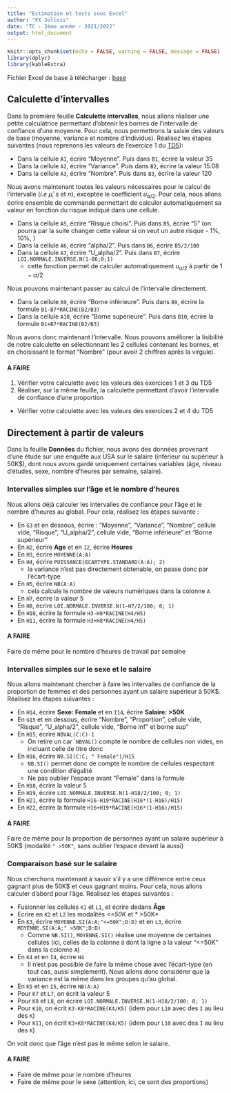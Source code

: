 ```yaml
---
title: "Estimation et tests sous Excel"
author: "FX Jollois"
date: "TC - 2ème année - 2021/2022"
output: html_document
---
```


```r
knitr::opts_chunk$set(echo = FALSE, warning = FALSE, message = FALSE)
library(dplyr)
library(kableExtra)
```

Fichier Excel de base à télécharger : [base](base.xlsx)

## Calculette d'intervalles

Dans la première feuille **Calculette intervalles**, nous allons réaliser une petite calculatrice permettant d'obtenir les bornes de l'intervalle de confiance d'une moyenne. Pour cela, nous permettrons la saisie des valeurs de base (moyenne, variance et nombre d'individus). Réalisez les étapes suivantes (nous reprenons les valeurs de l'exercice 1 du [TD5](StatsProbas_TC2A_TD5-correction.html)):

- Dans la cellule `A1`, écrire "Moyenne". Puis dans `B1`, écrire la valeur $35$
- Dans la cellule `A2`, écrire "Variance". Puis dans `B2`, écrire la valeur $15.08$
- Dans la cellule `A3`, écrire "Nombre". Puis dans `B3`, écrire la valeur $120$

Nous avons maintenant toutes les valeurs nécessaires pour le calcul de l'intervalle (*i.e* $\hat{\mu}$, $s$ et $n$), exceptée le coefficient $u_{\alpha/2}$. Pour cela, nous allons écrire ensemble de commande permettant de calculer automatiquement sa valeur en fonction du risque indiqué dans une cellule. 

- Dans la cellule `A5`, écrire "Risque choisi". Puis dans `B5`, écrire "5" (on pourra par la suite changer cette valeur si on veut un autre risque - 1%, 10%, \ldots)
- Dans la cellule `A6`, écrire "alpha/2". Puis dans `B6`, écrire `B5/2/100`
- Dans la cellule `A7`, écrire "U_alpha/2". Puis dans `B7`, écrire `LOI.NORMALE.INVERSE.N(1-B6;0;1)`
  - cette fonction permet de calculer automatiquement $u_{\alpha/2}$ à partir de $1 - \alpha/2$

Nous pouvons maintenant passer au calcul de l'intervalle directement.

- Dans la cellule `A9`, écrire "Borne inférieure". Puis dans `B9`, écrire la formule `B1-B7*RACINE(B2/B3)`
- Dans la cellule `A10`, écrire "Borne supérieure". Puis dans `B10`, écrire la formule `B1+B7*RACINE(B2/B3)`

Nous avons donc maintenant l'intervalle. Nous pouvons améliorer la lisibilité de notre calculette en sélectionnant les 2 cellules contenant les bornes, et en choisissant le format "Nombre" (pour avoir 2 chiffres après la virgule).

#### A FAIRE

1. Vérifier votre calculette avec les valeurs des exercices 1 et 3 du TD5
2. Réaliser, sur la même feuille, la calculette permettant d'avoir l'intervalle de confiance d'une proportion
  - Vérifier votre calculette avec les valeurs des exercices 2 et 4 du TD5

## Directement à partir de valeurs

Dans la feuille **Données** du fichier, nous avons des données provenant d'une étude sur une enquête aux USA sur le salaire (inférieur ou supérieur à 50K$), dont nous avons gardé uniquement certaines variables (âge, niveau d'études, sexe, nombre d'heures par semaine, salaire).

### Intervalles simples sur l'âge et le nombre d'heures

Nous allons déjà calculer les intervalles de confiance pour l'âge et le nombre d'heures au global. Pour cela, réalisez les étapes suivante :

- En `G3` et en dessous, écrire : "Moyenne", "Variance", "Nombre", cellule vide, "Risque", "U_alpha/2", cellule vide, "Borne inférieure" et "Borne supérieur"
- En `H2`, écrire **Age** et en `I2`, écrire **Heures**
- En `H3`, écrire `MOYENNE(A:A)`
- En `H4`, écrire `PUISSANCE(ECARTYPE.STANDARD(A:A); 2)`
  - la variance n'est pas directement obtenable, on passe donc par l'écart-type
- En `H5`, écrire `NB(A:A)`
  - cela calcule le nombre de valeurs numériques dans la colonne `A`
- En `H7`, écrire la valeur $5$
- En `H8`, écrire `LOI.NORMALE.INVERSE.N(1-H7/2/100; 0; 1)`
- En `H10`, écrire la formule `H3-H8*RACINE(H4/H5)`
- En `H11`, écrire la formule `H3+H8*RACINE(H4/H5)`

#### A FAIRE

Faire de même pour le nombre d'heures de travail par semaine

### Intervalles simples sur le sexe et le salaire

Nous allons maintenant chercher à faire les intervalles de confiance de la proportion de femmes et des personnes ayant un salaire supérieur à 50K$. Réalisez les étapes suivantes :

- En `H14`, écrire **Sexe: Female** et en `I14`, écrire **Salaire: >50K**
- En `G15` et en dessous, écrire "Nombre", "Proportion", cellule vide, "Risque", "U_alpha/2", cellule vide, "Borne inf" et borne sup"
- En `H15`, écrire `NBVAL(C:C)-1`
  - On retire un car ``NBVAL()` compte le nombre de cellules non vides, en incluant celle de titre donc
- En `H16`, écrire `NB.SI(C:C; " Female")/H15`
  - `NB.SI()` permet donc de compte le nombre de cellules respectant une condition d'égalité
  - Ne pas oublier l'espace avant "Female" dans la formule
- En `H18`, écrire la valeur $5$
- En `H19`, écrire `LOI.NORMALE.INVERSE.N(1-H18/2/100; 0; 1)`
- En `H21`, écrire la formule `H16-H19*RACINE(H16*(1-H16)/H15)`
- En `H22`, écrire la formule `H16+H19*RACINE(H16*(1-H16)/H15)`

#### A FAIRE

Faire de même pour la proportion de personnes ayant un salaire supérieur à 50K$ (modalité `" >50K"`, sans oublier l'espace devant la aussi)


### Comparaison basé sur le salaire

Nous cherchons maintenant à savoir s'il y a une différence entre ceux gagnant plus de 50K$ et ceux gagnant moins. Pour cela, nous allons calculer d'abord pour l'âge. Réalisez les étapes suivantes :

- Fusionner les cellules `K1` et `L1`, et écrire dedans **Âge**
- Ecrire en `K2` et `L2` les modalités *<=50K* et * >50K*
- En `K3`, écrire `MOYENNE.SI(A:A;"<=50K";D:D)` et en `L3`, écrire `MOYENNE.SI(A:A;" >50K";D:D)`
  - Comme `NB.SI()`, `MOYENNE.SI()` réalise une moyenne de certaines cellules (ici, celles de la colonne `D` dont la ligne a la valeur "<=50K" dans la colonne `A`)
- En `K4` et en `I4`, écrire `H4`  
  - Il n'est pas possible de faire la même chose avec l'écart-type (en tout cas, aussi simplement). Nous allons donc considérer que la variance est la même dans les groupes qu'au global. 
- En `K5` et en `I5`, écrire `NB(A:A)`
- Pour `K7` et `L7`, on écrit la valeur $5$ 
- Pour `K8` et `L8`, on écrire `LOI.NORMALE.INVERSE.N(1-H18/2/100; 0; 1)`
- Pour `K10`, on écrit `K3-K8*RACINE(K4/K5)` (idem pour `L10` avec des `I` au lieu des `K`)
- Pour `K11`, on écrit `K3+K8*RACINE(K4/K5)` (idem pour `L10` avec des `I` au lieu des `K`)

On voit donc que l'âge n'est pas le même selon le salaire.

#### A FAIRE

- Faire de même pour le nombre d'heures
- Faire de même pour le sexe (attention, ici, ce sont des proportions)











